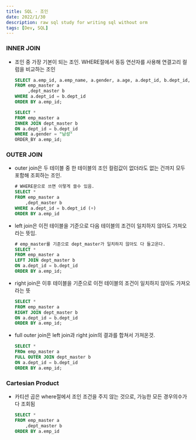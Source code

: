```yaml
---
title: SQL - 조인
date: 2022/1/30
description: raw sql study for writing sql without orm
tags: [Dev, SQL]
---
```


### INNER JOIN
- 조인 중 가장 기본이 되는 조인. WHERE절에서 동등 연산자를 사용해 연결고리 컬럼을
  비교하는 조인
    ```sql
    SELECT a.emp_id, a.emp_name, a.gender, a.age, a.dept_id, b.dept_id, b.dept_name, b.use_yn
    FROM emp_master a
         ,dept_master b
    WHERE a.dept_id = b.dept_id
    ORDER BY a.emp_id;
    ```

    ```sql
    SELECT *
    FROM emp_master a
    INNER JOIN dept_master b
    ON a.dept_id = b.dept_id
    WHERE a.gender = "남성"
    ORDER_BY a.emp_id;
    ```

### OUTER JOIN
- outer join은 두 테이블 중 한 테이블의 조인 컬럼값이 없더라도 없는 건까지 모두 포함해
  조회하는 조인.
    ```sql
    # WHERE문으로 쓰면 이렇게 쓸수 있음.
    SELECT *
    FROM emp_master a
        ,dept_master b
    WHERE a.dept_id = b.dept_id (+)
    ORDER BY a.emp_id
    ```

- left join은 이전 테이블을 기준으로 다음 테이블의 조건이 일치하지 않아도 가져오라는
  뜻임.
    ```sql
    # emp_master를 기준으로 dept_master가 일치하지 않아도 다 들고온다.
    SELECT *
    FROM emp_master a
    LEFT JOIN dept_master b
    ON a.dept_id = b.dept_id
    ORDER BY a.emp_id;
    ```

- right join은 이후 테이블을 기준으로 이전 테이블의 조건이 일치하지 않아도 가져오라는
  뜻
    ```sql
    SELECT *
    FROM emp_master a
    RIGHT JOIN dept_master b
    ON a.dept_id = b.dept_id
    ORDER BY a.emp_id;
    ```

- full outer join은 left join과 right join의 결과를 합쳐서 가져온것.
    ```sql
    SELECT *
    FROm emp_master a
    FULL OUTER JOIN dept_master b
    ON a.dept_id = b.dept_id
    ORDER BY a.emp_id;
    ```

### Cartesian Product
- 카티션 곱은 where절에서 조인 조건을 주지 않는 것으로, 가능한 모든 경우의수가
  다 조회됨
    ```sql
    SELECT *
    FROM emp_master a
        ,dept_master b
    ORDER BY a.emp_id
    ```
